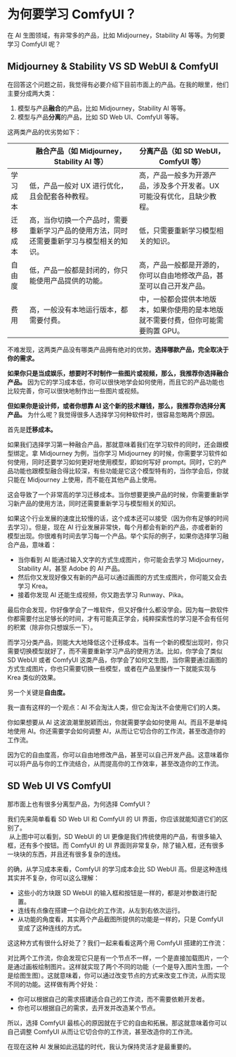 
# 为何要学习 ComfyUI？

在 AI 生图领域，有非常多的产品，比如 Midjourney，Stability AI 等等。为何要学习 ComfyUI 呢？

## Midjourney & Stability VS SD WebUI & ComfyUI

在回答这个问题之前，我觉得有必要介绍下目前市面上的产品。在我的眼里，他们主要分成两大类：
1. 模型与产品**融合**的产品，比如 Midjourney，Stability AI 等等。
2. 模型与产品**分离**的产品，比如 SD Web UI、ComfyUI 等等。

这两类产品的优劣势如下：

|               | 融合产品（如 Midjourney，Stability AI 等）                                       |  分离产品（如 SD WebUI，ComfyUI 等）                                             |                                                               
|---------------|-------------------------------------------------------------------------------|--------------------------------------------------------------------------------|
| 学习成本       | 低，产品一般对 UX 进行优化，且会配套各种教程。                                       | 高，产品一般多为开源产品，涉及多个开发者。UX 可能没有优化，且缺少教程。                    |
| 迁移成本       | 高，当你切换一个产品时，需要重新学习产品的使用方法，同时还需要重新学习与模型相关的知识。     | 低，只需要重新学习模型相关的知识。                                                   |
| 自由度        | 低，产品一般都是封闭的，你只能使用产品提供的功能。                                     | 高，产品一般都是开源的，你可以自由地修改产品，甚至可以自己开发产品。                       |
| 费用          | 高，一般没有本地运行版本，都需要付费。                                               | 中，一般都会提供本地版本，如果你使用的是本地版就不需要付费，但你可能需要购置 GPU。          |

不难发现，这两类产品没有哪类产品拥有绝对的优势。**选择哪款产品，完全取决于你的需求。**

**如果你只是当成娱乐，想要时不时制作一些图片或视频，那么，我推荐你选择融合产品。** 因为它的学习成本低，你可以很快地学会如何使用，而且它的产品功能也比较完善，你可以很快地制作出一些图片或视频。

**但如果你是设计师，或者你想靠 AI 这个新的技术赚钱，那么，我推荐你选择分离产品。** 为什么呢？我觉得很多人选择学习何种软件时，很容易忽略两个原因。

首先是**迁移成本。**

如果我们选择学习第一种融合产品，那就意味着我们在学习软件的同时，还会跟模型绑定。拿 Midjourney 为例，当你学习 Midjourney 的时候，你需要学习软件如何使用，同时还要学习如何更好地使用模型，即如何写好 prompt。同时，它的产品功能也跟模型融合得比较深，有些功能是它这个模型特有的，当你学会后，你就只能在 Midjourney 上使用，而不能在其他产品上使用。

这会导致了一个非常高的学习迁移成本。当你想要更换产品的时候，你需要重新学习新产品的使用方法，同时还需要重新学习与模型相关的知识。

如果这个行业发展的速度比较慢的话，这个成本还可以接受（因为你有足够的时间去学习）。但是，现在 AI 行业发展非常快，每个月都会有新的产品，亦或者新的模型出现。你很难有时间去学习每一个产品。举个实际的例子，如果你选择学习融合产品，意味着：
* 当你看到 AI 能通过输入文字的方式生成图片，你可能会去学习 Midjourney，Stability AI，甚至 Adobe 的 AI 产品。
* 然后你又发现好像又有新的产品可以通过画图的方式生成图片，你可能又会去学习 Krea。
* 接着你发现 AI 还能生成视频，你又跑去学习 Runway、Pika。

最后你会发现，你好像学会了一堆软件，但又好像什么都没学会。因为每一款软件你都需要付出足够长的时间，才有可能真正学会，纯粹探索性的学习是不会有任何的积累（除非你只想娱乐一下）。

而学习分类产品，则能大大地降低这个迁移成本。当有一个新的模型出现时，你只需要切换模型就好了，而不需要重新学习产品的使用方法。比如，你学会了类似 SD WebUI 或者 ComfyUI 这类产品，你学会了如何文生图，当你需要通过画图的方式生成图片，你也只需要切换一些模型，或者在产品里操作一下就能实现与 Krea 类似的效果。

另一个关键是**自由度。**

我一直有这样的一个观点：AI 不会淘汰人类，但它会淘汰不会使用它们的人类。

你如果想要从 AI 这波浪潮里脱颖而出，你就需要学会如何使用 AI。而且不是单纯地使用 AI。你还需要学会如何调整 AI，从而让它切合你的工作流，甚至改造你的工作流。

因为它的自由度高，你可以自由地修改产品，甚至可以自己开发产品。这意味着你可以将产品与你的工作流结合，从而提高你的工作效率，甚至改造你的工作流。

## SD Web UI VS ComfyUI

那市面上也有很多分离型产品，为何选择 ComfyUI？

我们先来简单看看 SD Web UI 和 ComfyUI 的 UI 界面，你应该就能知道它们的区别了。
<br/>
<PhotoProvider>
  <PhotoView src="/introduction/001.png">
    <img src="/introduction/001.png" alt="" />
  </PhotoView>
</PhotoProvider>
从上图中可以看到，SD WebUI 的 UI 更像是我们传统使用的产品，有很多输入框，还有多个按钮。而 ComfyUI 的 UI 界面则非常复杂，除了输入框，还有很多一块块的东西，并且还有很多复杂的连线。

的确，从学习成本来看，ComfyUI 的学习成本会比 SD WebUI 高。但是这种连线其实并不复杂，你可以这么理解：

* 这些小的方块跟 SD WebUI 的输入框和按钮是一样的，都是对参数进行配置。
* 连线有点像在搭建一个自动化的工作流，从左到右依次运行。
* 从功能的角度看，其实两个产品截图所提供的功能是一样的，只是 ComfyUI 变成了这种连线的方式。

这这种方式有很什么好处了？我们一起来看看这两个用 ComfyUI 搭建的工作流：
<br/>
<PhotoProvider>
  <PhotoView src="/introduction/002.png">
    <img src="/introduction/002.png" alt="" />
  </PhotoView>
</PhotoProvider>

对比两个工作流，你会发现它只是有一个节点不一样，一个是直接加载图片，一个是通过画板绘制图片。这样就实现了两个不同的功能（一个是导入图片生图，一个是绘图生图）。这就意味着，你可以通过改变节点的方式来改变工作流，从而实现不同的功能。这样做有两个好处：

* 你可以根据自己的需求搭建适合自己的工作流，而不需要依赖开发者。
* 你也可以根据自己的需求，去开发并改造某个节点。

所以，选择 ComfyUI 最核心的原因就在于它的自由和拓展。那这就意味着你可以自己调整 ComfyUI 从而让它切合你的工作流，甚至改造你的工作流。

在现在这种 AI 发展如此迅猛的时代，我认为保持灵活才是最重要的。

